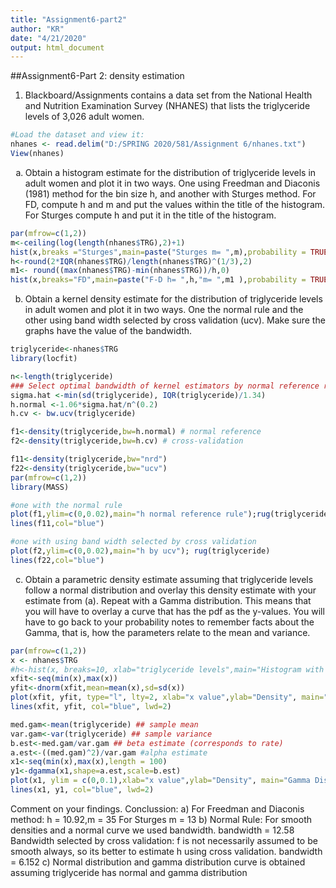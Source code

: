 ---
title: "Assignment6-part2"
author: "KR"
date: "4/21/2020"
output: html_document
---

##Assignment6-Part 2: density estimation

1.  Blackboard/Assignments contains a data set from the National Health and Nutrition Examination Survey (NHANES) that lists the triglyceride levels of 3,026 adult women.

```{r} 
#Load the dataset and view it:
nhanes <- read.delim("D:/SPRING 2020/581/Assignment 6/nhanes.txt")
View(nhanes)
```

(a) Obtain a histogram estimate for the distribution of triglyceride levels in adult women and plot it in two ways. One using Freedman and Diaconis (1981) method for the bin size h, and another with Sturges method. For FD, compute h and m and put the values within the title of the histogram. For Sturges compute h and put it in the title of the histogram.

```{r}
par(mfrow=c(1,2))
m<-ceiling(log(length(nhanes$TRG),2)+1)
hist(x,breaks ="Sturges",main=paste("Sturges m= ",m),probability = TRUE)
h<-round(2*IQR(nhanes$TRG)/length(nhanes$TRG)^(1/3),2)
m1<- round((max(nhanes$TRG)-min(nhanes$TRG))/h,0)
hist(x,breaks="FD",main=paste("F-D h= ",h,"m= ",m1 ),probability = TRUE)
```


(b) Obtain a kernel density estimate for the distribution of triglyceride levels in adult women and plot it in two ways. One the normal rule and the other using band width selected by cross validation (ucv). Make sure the graphs have the value of the bandwidth.
```{r}

triglyceride<-nhanes$TRG
library(locfit)

n<-length(triglyceride)
### Select optimal bandwidth of kernel estimators by normal reference rule/Cross-validation/plug-in
sigma.hat <-min(sd(triglyceride), IQR(triglyceride)/1.34)
h.normal <-1.06*sigma.hat/n^(0.2)
h.cv <- bw.ucv(triglyceride)

f1<-density(triglyceride,bw=h.normal) # normal reference
f2<-density(triglyceride,bw=h.cv) # cross-validation

f11<-density(triglyceride,bw="nrd")
f22<-density(triglyceride,bw="ucv")
par(mfrow=c(1,2))
library(MASS)

#one with the normal rule
plot(f1,ylim=c(0,0.02),main="h normal reference rule");rug(triglyceride)
lines(f11,col="blue")

#one with using band width selected by cross validation
plot(f2,ylim=c(0,0.02),main="h by ucv"); rug(triglyceride)
lines(f22,col="blue")
```


(c) Obtain a parametric density estimate assuming that triglyceride levels follow a normal distribution and overlay this density estimate with your estimate from (a). Repeat with a Gamma distribution. This means that you will have to overlay a curve that has the pdf as the y-values. You will have to go back to your probability notes to remember facts about the Gamma, that is, how the parameters relate to the mean and variance.

```{r}
par(mfrow=c(1,2))
x <- nhanes$TRG
#h<-hist(x, breaks=10, xlab="triglyceride levels",main="Histogram with Normal Curve")
xfit<-seq(min(x),max(x))
yfit<-dnorm(xfit,mean=mean(x),sd=sd(x))
plot(xfit, yfit, type="l", lty=2, xlab="x value",ylab="Density", main="Normal Distributions")
lines(xfit, yfit, col="blue", lwd=2)

med.gam<-mean(triglyceride) ## sample mean
var.gam<-var(triglyceride) ## sample variance
b.est<-med.gam/var.gam ## beta estimate (corresponds to rate)
a.est<-((med.gam)^2)/var.gam #alpha estimate
x1<-seq(min(x),max(x),length = 100)
y1<-dgamma(x1,shape=a.est,scale=b.est)
plot(x1, ylim = c(0,0.1),xlab="x value",ylab="Density", main="Gamma Distributions")
lines(x1, y1, col="blue", lwd=2)
```

Comment on your findings. 
Conclussion: 
a) For Freedman and Diaconis method: h = 10.92,m = 35
   For Sturges m = 13
b) Normal Rule: For smooth densities and a normal curve we used bandwidth.
    bandwidth = 12.58
  Bandwidth selected by cross validation: f is not necessarily assumed to be smooth always, so its better to estimate h using cross validation.
    bandwidth = 6.152
c) Normal distribution and gamma distribution curve is obtained assuming triglyceride has normal and gamma distribution